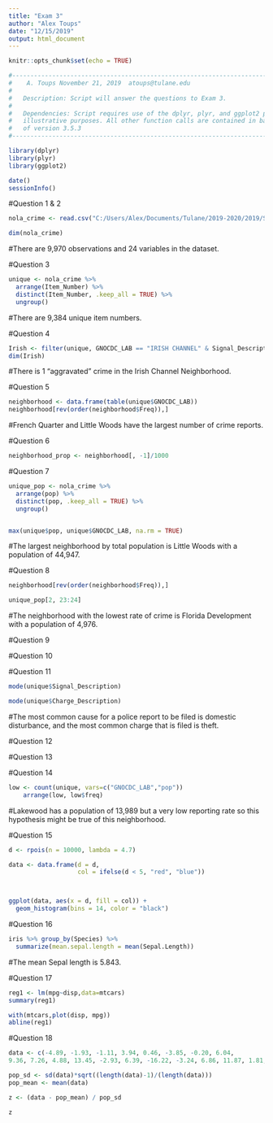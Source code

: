 ---
title: "Exam 3"
author: "Alex Toups"
date: "12/15/2019"
output: html_document
---


```{r setup, include=FALSE}
knitr::opts_chunk$set(echo = TRUE)

#---------------------------------------------------------------------------------------------------#                      Exam 3                                                                                            #
#    A. Toups November 21, 2019  atoups@tulane.edu                                                  #
#                                                                                                   #
#   Description: Script will answer the questions to Exam 3.                                        #                                                             
#                                                                                                   #
#   Dependencies: Script requires use of the dplyr, plyr, and ggplot2 packages but only for                   #
#   illustrative purposes. All other function calls are contained in base R installs as             #
#   of version 3.5.3                                                                                #
#---------------------------------------------------------------------------------------------------#

library(dplyr)
library(plyr)
library(ggplot2)

```

```{r docinfo, echo = FALSE}

date()
sessionInfo()
```

#Question 1 & 2

```{r}
nola_crime <- read.csv("C:/Users/Alex/Documents/Tulane/2019-2020/2019/Stats Packages/Exam 3/nola_crime_2018.csv")

dim(nola_crime)
```
#There are 9,970 observations and 24 variables in the dataset.

#Question 3

```{r}
unique <- nola_crime %>%
  arrange(Item_Number) %>%
  distinct(Item_Number, .keep_all = TRUE) %>%
  ungroup()
```

#There are 9,384 unique item numbers.

#Question 4

```{r}

Irish <- filter(unique, GNOCDC_LAB == "IRISH CHANNEL" & Signal_Description == "AGGRAVATED ASSAULT")
dim(Irish)
```
#There is 1 "aggravated" crime in the Irish Channel Neighborhood. 

#Question 5
```{r}

neighborhood <- data.frame(table(unique$GNOCDC_LAB))
neighborhood[rev(order(neighborhood$Freq)),]
```
#French Quarter and Little Woods have the largest number of crime reports. 

#Question 6
```{r}
neighborhood_prop <- neighborhood[, -1]/1000
```
#Question 7
```{r}
unique_pop <- nola_crime %>%
  arrange(pop) %>%
  distinct(pop, .keep_all = TRUE) %>%
  ungroup()


max(unique$pop, unique$GNOCDC_LAB, na.rm = TRUE)

```

#The largest neighborhood by total population is Little Woods with a population of 44,947. 


#Question 8
```{r}
neighborhood[rev(order(neighborhood$Freq)),]

unique_pop[2, 23:24]
```
#The neighborhood with the lowest rate of crime is Florida Development with a population of 4,976. 


#Question 9

#Question 10

#Question 11
```{r}
mode(unique$Signal_Description)

mode(unique$Charge_Description)
```
#The most common cause for a police report to be filed is domestic disturbance, and the most common charge that is filed is theft. 

#Question 12

#Question 13

#Question 14

```{r}
low <- count(unique, vars=c("GNOCDC_LAB","pop"))
    arrange(low, low$freq)
```
#Lakewood has a population of 13,989 but a very low reporting rate so this hypothesis might be true of this neighborhood. 

#Question 15
```{r}
d <- rpois(n = 10000, lambda = 4.7)

data <- data.frame(d = d, 
                   col = ifelse(d < 5, "red", "blue"))



ggplot(data, aes(x = d, fill = col)) +
  geom_histogram(bins = 14, color = "black")

```
#Question 16
```{r}
iris %>% group_by(Species) %>%
  summarize(mean.sepal.length = mean(Sepal.Length))
```
#The mean Sepal length is 5.843. 

#Question 17
```{r}
reg1 <- lm(mpg~disp,data=mtcars) 
summary(reg1)

with(mtcars,plot(disp, mpg))
abline(reg1)

```

#Question 18
```{r}
data <- c(-4.89, -1.93, -1.11, 3.94, 0.46, -3.85, -0.20, 6.04,
9.36, 7.26, 4.88, 13.45, -2.93, 6.39, -16.22, -3.24, 6.86, 11.87, 1.81, -2.54)

pop_sd <- sd(data)*sqrt((length(data)-1)/(length(data)))
pop_mean <- mean(data)

z <- (data - pop_mean) / pop_sd

z
```
